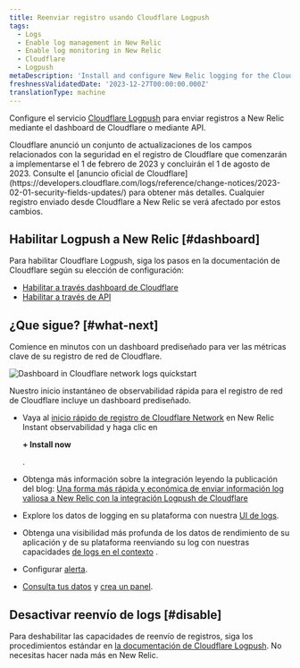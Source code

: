 ```yaml
---
title: Reenviar registro usando Cloudflare Logpush
tags:
  - Logs
  - Enable log management in New Relic
  - Enable log monitoring in New Relic
  - Cloudflare
  - Logpush
metaDescription: 'Install and configure New Relic logging for the Cloudflare Logpush service, so you can use enhanced log management capabilities.'
freshnessValidatedDate: '2023-12-27T00:00:00.000Z'
translationType: machine
---
```



Configure el servicio [Cloudflare Logpush](https://developers.cloudflare.com/logs/get-started/enable-destinations/new-relic/) para enviar registros a New Relic mediante el dashboard de Cloudflare o mediante API.

<Callout variant="important">
  Cloudflare anunció un conjunto de actualizaciones de los campos relacionados con la seguridad en el registro de Cloudflare que comenzarán a implementarse el 1 de febrero de 2023 y concluirán el 1 de agosto de 2023. Consulte el [anuncio oficial de Cloudflare](https://developers.cloudflare.com/logs/reference/change-notices/2023-02-01-security-fields-updates/) para obtener más detalles. Cualquier registro enviado desde Cloudflare a New Relic se verá afectado por estos cambios.
</Callout>

## Habilitar Logpush a New Relic [#dashboard]

Para habilitar Cloudflare Logpush, siga los pasos en la documentación de Cloudflare según su elección de configuración:

* [Habilitar a través dashboard de Cloudflare](https://developers.cloudflare.com/logs/get-started/enable-destinations/new-relic/#manage-via-the-cloudflare-dashboard)
* [Habilitar a través de API](https://developers.cloudflare.com/logs/get-started/enable-destinations/new-relic/#manage-via-api)

## ¿Que sigue? [#what-next]

Comience en minutos con un dashboard prediseñado para ver las métricas clave de su registro de red de Cloudflare.

<img
  title="Dashboard in Cloudflare network logs quickstart"
  alt="Dashboard in Cloudflare network logs quickstart"
  src={logsCloudflareLogsDashboard}
/>

<figcaption>
  Nuestro inicio instantáneo de observabilidad rápida para el registro de red de Cloudflare incluye un dashboard prediseñado.
</figcaption>

* Vaya al [inicio rápido de registro de Cloudflare Network](https://newrelic.com/instant-observability/cloudflare/fc2bb0ac-6622-43c6-8c1f-6a4c26ab5434) en New Relic Instant observabilidad y haga clic en

  <DNT>**+ Install now**</DNT>

  .

* Obtenga más información sobre la integración leyendo la publicación del blog: [Una forma más rápida y económica de enviar información log valiosa a New Relic con la integración Logpush de Cloudflare](https://newrelic.com/blog/how-to-relic/cloudflare-log-integration)

* Explore los datos de logging en su plataforma con nuestra [UI de logs](/docs/logs/log-management/ui-data/use-logs-ui/).

* Obtenga una visibilidad más profunda de los datos de rendimiento de su aplicación y de su plataforma reenviando su log con nuestras capacidades [de logs en el contexto](/docs/logs/enable-log-management-new-relic/configure-logs-context/configure-logs-context-apm-agents/) .

* Configurar [alerta](/docs/alerts-applied-intelligence/new-relic-alerts/alert-conditions/create-alert-conditions/).

* [Consulta tus datos](/docs/query-your-data/explore-query-data/get-started/introduction-querying-new-relic-data/) y [crea un panel](/docs/query-your-data/explore-query-data/dashboards/introduction-dashboards/).

## Desactivar reenvío de logs [#disable]

Para deshabilitar las capacidades de reenvío de registros, siga los procedimientos estándar en [la documentación de Cloudflare Logpush](https://developers.cloudflare.com/logs/faq/). No necesitas hacer nada más en New Relic.